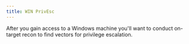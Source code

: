 ```yaml
---
title: WIN PrivEsc
---
```


After you gain access to a Windows machine you'll want to conduct on-target recon to find vectors for privilege escalation.
